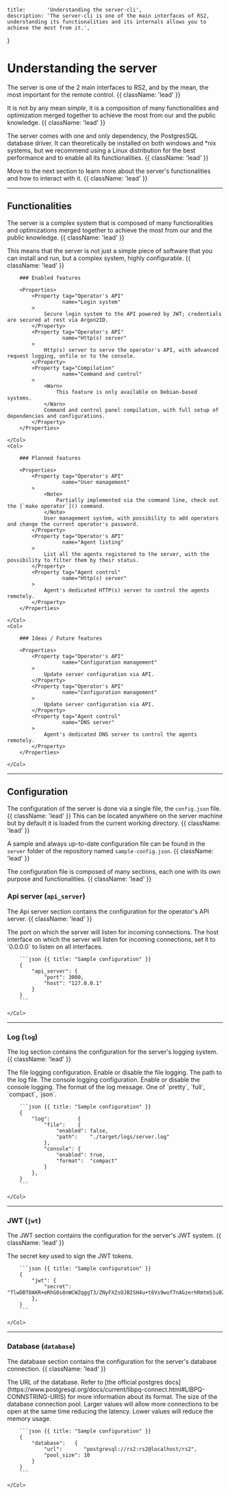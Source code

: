     title:       'Understanding the server-cli',
    description: 'The server-cli is one of the main interfaces of RS2, understanding its functionalities and its internals allows you to achieve the most from it.',
}

# Understanding the server

The server is one of the 2 main interfaces to RS2, and by the mean, the most important for the remote control. {{ className: 'lead' }}

It is not by any mean _simple_, it is a composition of many functionalities and optimization merged together to achieve
the most from our and the public knowledge. {{ className: 'lead' }}

The server comes with one and only dependency, the PostgresSQL database driver. It can theoretically be installed on
both windows and *nix systems, but we recommend using a Linux distribution for the best performance and to enable all its
functionalities. {{ className: 'lead' }}

Move to the next section to learn more about the server's functionalities and how to interact with it. {{ className: 'lead' }}

---

## Functionalities

The server is a complex system that is composed of many functionalities and optimizations merged together to achieve the
most from our and the public knowledge. {{ className: 'lead' }}

This means that the server is not just a simple piece of software that you can install and run, but a complex system,
highly configurable. {{ className: 'lead' }}

<Row>
    <Col>

        ### Enabled features

        <Properties>
            <Property tag="Operator's API"
                      name="Login system"
            >
                Secure login system to the API powered by JWT; credentials are secured at rest via Argon2ID.
            </Property>
            <Property tag="Operator's API"
                      name="Http(s) server"
            >
                Http(s) server to serve the operator's API, with advanced request logging, onfile or to the console.
            </Property>
            <Property tag="Compilation"
                      name="Command and control"
            >
                <Warn>
                    This feature is only available on Debian-based systems.
                </Warn>
                Command and control panel compilation, with full setup of dependencies and configurations.
            </Property>
        </Properties>

    </Col>
    <Col>

        ### Planned features

        <Properties>
            <Property tag="Operator's API"
                      name="User management"
            >
                <Note>
                    Partially implemented via the command line, check out the [`make operator`]() command.
                </Note>
                User management system, with possibility to add operators and change the current operator's password.
            </Property>
            <Property tag="Operator's API"
                      name="Agent listing"
            >
                List all the agents registered to the server, with the possibility to filter them by their status.
            </Property>
            <Property tag="Agent control"
                      name="Http(s) server"
            >
                Agent's dedicated HTTP(s) server to control the agents remotely.
            </Property>
        </Properties>

    </Col>
    <Col>

        ### Ideas / Future features

        <Properties>
            <Property tag="Operator's API"
                      name="Configuration management"
            >
                Update server configuration via API.
            </Property>
            <Property tag="Operator's API"
                      name="Configuration management"
            >
                Update server configuration via API.
            </Property>
            <Property tag="Agent control"
                      name="DNS server"
            >
                Agent's dedicated DNS server to control the agents remotely.
            </Property>
        </Properties>

    </Col>
</Row>

---

## Configuration

The configuration of the server is done via a single file, the `config.json` file. {{ className: 'lead' }}
This can be located anywhere on the server machine but by default it is loaded from the current working directory. {{ className: 'lead' }}

A sample and always up-to-date configuration file can be found in the `server` folder of the repository named
`sample-config.json`. {{ className: 'lead' }}

The configuration file is composed of many sections, each one with its own purpose and functionalities. {{ className: 'lead' }}

### Api server (`api_server`)

The Api server section contains the configuration for the operator's API server. {{ className: 'lead' }}

<Row>
    <Col>
        <Properties>
            <Property name="port"
                      type="int"
            >
                The port on which the server will listen for incoming connections.
            </Property>
            <Property name="host"
                      type="string"
            >
                The host interface on which the server will listen for incoming connections, set it to `0.0.0.0` to
                listen on all interfaces.
            </Property>
        </Properties>
    </Col>
    <Col sticky>

        ```json {{ title: "Sample configuration" }}
        {
            "api_server": {
                "port": 3000,
                "host": "127.0.0.1"
            }
        }
        ```

    </Col>
</Row>

---

### Log (`log`)
The log section contains the configuration for the server's logging system. {{ className: 'lead' }}

<Row>
    <Col>
        <Properties>
            <Property name="file"
                      type="object"
            >
                The file logging configuration.
            </Property>
            <Property name="file.enabled"
                      type="bool"
            >
                Enable or disable the file logging.
            </Property>
            <Property name="file.path"
                      type="string"
            >
                The path to the log file.
            </Property>
            <Property name="console"
                      type="object"
            >
                The console logging configuration.
            </Property>
            <Property name="console.enabled"
                      type="bool"
            >
                Enable or disable the console logging.
            </Property>
            <Property name="console.format"
                      type="enum"
            >
                The format of the log message. One of `pretty`, `full`, `compact`, `json`.
            </Property>
        </Properties>
    </Col>
    <Col sticky>

        ```json {{ title: "Sample configuration" }}
        {
            "log":         {
                "file":    {
                    "enabled": false,
                    "path":    "./target/logs/server.log"
                },
                "console": {
                    "enabled": true,
                    "format":  "compact"
                }
            },
        }
        ```

    </Col>
</Row>

---

### JWT (`jwt`)
The JWT section contains the configuration for the server's JWT system. {{ className: 'lead' }}

<Row>
    <Col>
        <Properties>
            <Property name="secret"
                      type="string"
            >
                The secret key used to sign the JWT tokens.
            </Property>
        </Properties>
    </Col>
    <Col sticky>

        ```json {{ title: "Sample configuration" }}
        {
            "jwt": {
                "secret": "TlwDBT0AKR+eRhG0s8nWCWZqggT3/ZNyFXZsOJBISH4u+t6Vs9wof7nAGzerhRmtm51u02rQ4yd3uIRDLxvwzw=="
            },
        }
        ```

    </Col>
</Row>

---

### Database (`database`)
The database section contains the configuration for the server's database connection. {{ className: 'lead' }}

<Row>
    <Col>
        <Properties>
            <Property name="url"
                      type="string"
            >
                The URL of the database. Refer to
                [the official postgres docs](https://www.postgresql.org/docs/current/libpq-connect.html#LIBPQ-CONNSTRING-URIS)
                for more information about its format.
            </Property>
            <Property name="pool_size"
                      type="int"
            >
                The size of the database connection pool.
                Larger values will allow more connections to be open at the same time reducing the latency.
                Lower values will reduce the memory usage.
            </Property>
        </Properties>
    </Col>
    <Col sticky>

        ```json {{ title: "Sample configuration" }}
        {
            "database":   {
                "url":       "postgresql://rs2:rs2@localhost/rs2",
                "pool_size": 10
            }
        }
        ```

    </Col>
</Row>